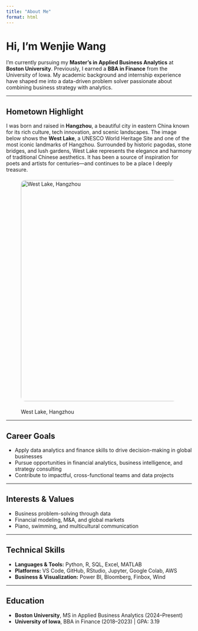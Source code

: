 ```yaml
---
title: "About Me"
format: html
---
```


#  Hi, I'm Wenjie Wang

I'm currently pursuing my **Master's in Applied Business Analytics** at **Boston University**. Previously, I earned a **BBA in Finance** from the University of Iowa. My academic background and internship experience have shaped me into a data-driven problem solver passionate about combining business strategy with analytics.

---

##  Hometown Highlight

I was born and raised in **Hangzhou**, a beautiful city in eastern China known for its rich culture, tech innovation, and scenic landscapes. The image below shows the **West Lake**, a UNESCO World Heritage Site and one of the most iconic landmarks of Hangzhou. Surrounded by historic pagodas, stone bridges, and lush gardens, West Lake represents the elegance and harmony of traditional Chinese aesthetics. It has been a source of inspiration for poets and artists for centuries—and continues to be a place I deeply treasure.

![West Lake, Hangzhou](images/westlake.jpg){width=600px style="display: block; margin: 20px auto; border-radius: 12px;"}


---

##  Career Goals

- Apply data analytics and finance skills to drive decision-making in global businesses
- Pursue opportunities in financial analytics, business intelligence, and strategy consulting
- Contribute to impactful, cross-functional teams and data projects

---

##  Interests & Values

- Business problem-solving through data
- Financial modeling, M&A, and global markets
- Piano, swimming, and multicultural communication

---

##  Technical Skills

- **Languages & Tools:** Python, R, SQL, Excel, MATLAB
- **Platforms:** VS Code, GitHub, RStudio, Jupyter, Google Colab, AWS
- **Business & Visualization:** Power BI, Bloomberg, Finbox, Wind

---

##  Education

- **Boston University**, MS in Applied Business Analytics (2024–Present)
- **University of Iowa**, BBA in Finance (2018–2023) | GPA: 3.19
